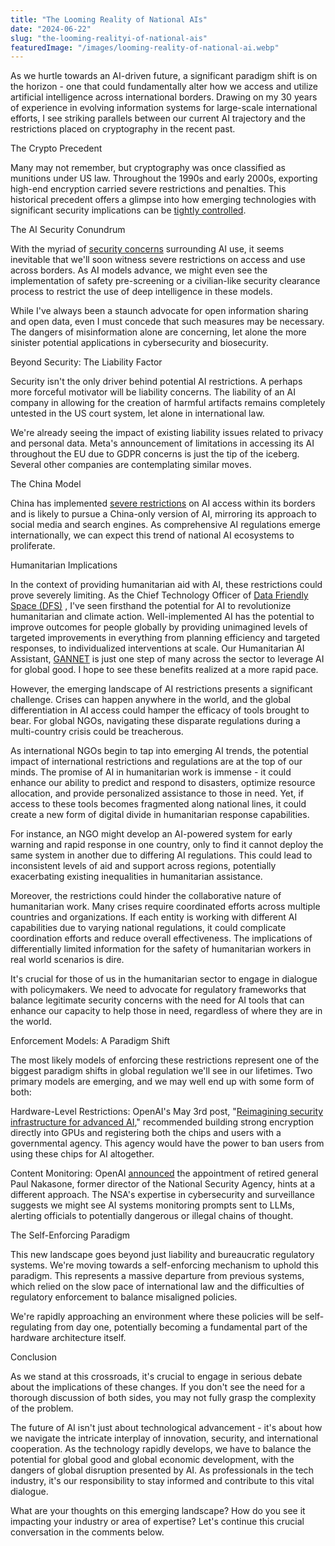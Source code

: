 ```yaml
---
title: "The Looming Reality of National AIs"
date: "2024-06-22"
slug: "the-looming-realityi-of-national-ais"
featuredImage: "/images/looming-reality-of-national-ai.webp"
---
```

As we hurtle towards an AI-driven future, a significant paradigm shift is on the horizon \- one that could fundamentally alter how we access and utilize artificial intelligence across international borders. Drawing on my 30 years of experience in evolving information systems for large-scale international efforts, I see striking parallels between our current AI trajectory and the restrictions placed on cryptography in the recent past.

The Crypto Precedent

Many may not remember, but cryptography was once classified as munitions under US law. Throughout the 1990s and early 2000s, exporting high-end encryption carried severe restrictions and penalties. This historical precedent offers a glimpse into how emerging technologies with significant security implications can be [tightly controlled](https://www.conference-board.org/topics/AI-for-business/restrictions-on-AI-large-language-models-by-country).

The AI Security Conundrum

With the myriad of [security concerns](https://truefort.com/cybersecurity-risk-and-llms/) surrounding AI use, it seems inevitable that we'll soon witness severe restrictions on access and use across borders. As AI models advance, we might even see the implementation of safety pre-screening or a civilian-like security clearance process to restrict the use of deep intelligence in these models.

While I've always been a staunch advocate for open information sharing and open data, even I must concede that such measures may be necessary. The dangers of misinformation alone are concerning, let alone the more sinister potential applications in cybersecurity and biosecurity.

Beyond Security: The Liability Factor

Security isn't the only driver behind potential AI restrictions. A perhaps more forceful motivator will be liability concerns. The liability of an AI company in allowing for the creation of harmful artifacts remains completely untested in the US court system, let alone in international law.

We're already seeing the impact of existing liability issues related to privacy and personal data. Meta's announcement of limitations in accessing its AI throughout the EU due to GDPR concerns is just the tip of the iceberg. Several other companies are contemplating similar moves.

The China Model

China has implemented [severe restrictions](https://eastasiaforum.org/2023/09/27/the-future-of-ai-policy-in-china/) on AI access within its borders and is likely to pursue a China-only version of AI, mirroring its approach to social media and search engines. As comprehensive AI regulations emerge internationally, we can expect this trend of national AI ecosystems to proliferate.

Humanitarian Implications

In the context of providing humanitarian aid with AI, these restrictions could prove severely limiting. As the Chief Technology Officer of [Data Friendly Space (DFS)](https://www.linkedin.com/company/data-friendly-space/) , I've seen firsthand the potential for AI to revolutionize humanitarian and climate action. Well-implemented AI has the potential to improve outcomes for people globally by providing unimagined levels of targeted improvements in everything from planning efficiency and targeted responses, to individualized interventions at scale. Our Humanitarian AI Assistant, [GANNET](https://gannet.ai/) is just one step of many across the sector to leverage AI for global good. I hope to see these benefits realized at a more rapid pace.

However, the emerging landscape of AI restrictions presents a significant challenge. Crises can happen anywhere in the world, and the global differentiation in AI access could hamper the efficacy of tools brought to bear. For global NGOs, navigating these disparate regulations during a multi-country crisis could be treacherous.

As international NGOs begin to tap into emerging AI trends, the potential impact of international restrictions and regulations are at the top of our minds. The promise of AI in humanitarian work is immense \- it could enhance our ability to predict and respond to disasters, optimize resource allocation, and provide personalized assistance to those in need. Yet, if access to these tools becomes fragmented along national lines, it could create a new form of digital divide in humanitarian response capabilities.

For instance, an NGO might develop an AI-powered system for early warning and rapid response in one country, only to find it cannot deploy the same system in another due to differing AI regulations. This could lead to inconsistent levels of aid and support across regions, potentially exacerbating existing inequalities in humanitarian assistance.

Moreover, the restrictions could hinder the collaborative nature of humanitarian work. Many crises require coordinated efforts across multiple countries and organizations. If each entity is working with different AI capabilities due to varying national regulations, it could complicate coordination efforts and reduce overall effectiveness. The implications of differentially limited information for the safety of humanitarian workers in real world scenarios is dire.

It's crucial for those of us in the humanitarian sector to engage in dialogue with policymakers. We need to advocate for regulatory frameworks that balance legitimate security concerns with the need for AI tools that can enhance our capacity to help those in need, regardless of where they are in the world.

Enforcement Models: A Paradigm Shift

The most likely models of enforcing these restrictions represent one of the biggest paradigm shifts in global regulation we'll see in our lifetimes. Two primary models are emerging, and we may well end up with some form of both:

Hardware-Level Restrictions: OpenAI's May 3rd post, "[Reimagining security infrastructure for advanced AI](https://openai.com/index/reimagining-secure-infrastructure-for-advanced-ai/)," recommended building strong encryption directly into GPUs and registering both the chips and users with a governmental agency. This agency would have the power to ban users from using these chips for AI altogether.

Content Monitoring: OpenAI [announced](https://openai.com/index/openai-appoints-retired-us-army-general/) the appointment of retired general Paul Nakasone, former director of the National Security Agency, hints at a different approach. The NSA's expertise in cybersecurity and surveillance suggests we might see AI systems monitoring prompts sent to LLMs, alerting officials to potentially dangerous or illegal chains of thought.

The Self-Enforcing Paradigm

This new landscape goes beyond just liability and bureaucratic regulatory systems. We're moving towards a self-enforcing mechanism to uphold this paradigm. This represents a massive departure from previous systems, which relied on the slow pace of international law and the difficulties of regulatory enforcement to balance misaligned policies.

We're rapidly approaching an environment where these policies will be self-regulating from day one, potentially becoming a fundamental part of the hardware architecture itself.

Conclusion

As we stand at this crossroads, it's crucial to engage in serious debate about the implications of these changes. If you don't see the need for a thorough discussion of both sides, you may not fully grasp the complexity of the problem.

The future of AI isn't just about technological advancement \- it's about how we navigate the intricate interplay of innovation, security, and international cooperation. As the technology rapidly develops, we have to balance the potential for global good and global economic development, with the dangers of global disruption presented by AI. As professionals in the tech industry, it's our responsibility to stay informed and contribute to this vital dialogue.

What are your thoughts on this emerging landscape? How do you see it impacting your industry or area of expertise? Let's continue this crucial conversation in the comments below.

